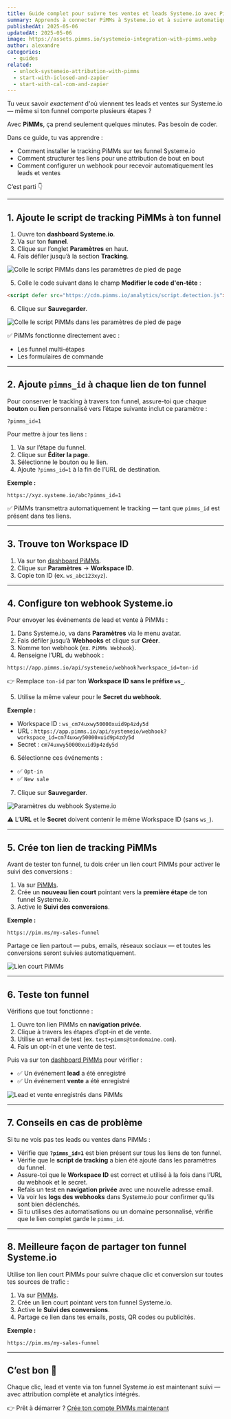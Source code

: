 ```yaml
---
title: Guide complet pour suivre tes ventes et leads Systeme.io avec PiMMs
summary: Apprends à connecter PiMMs à Systeme.io et à suivre automatiquement chaque lead et vente — même sur des funnel multi-étapes.
publishedAt: 2025-05-06
updatedAt: 2025-05-06
image: https://assets.pimms.io/systemeio-integration-with-pimms.webp
author: alexandre
categories:
  - guides
related:
  - unlock-systemeio-attribution-with-pimms
  - start-with-iclosed-and-zapier
  - start-with-cal-com-and-zapier
---
```


Tu veux savoir *exactement* d'où viennent tes leads et ventes sur Systeme.io — même si ton funnel comporte plusieurs étapes ?

Avec **PiMMs**, ça prend seulement quelques minutes. Pas besoin de coder.

Dans ce guide, tu vas apprendre :

- Comment installer le tracking PiMMs sur tes funnel Systeme.io  
- Comment structurer tes liens pour une attribution de bout en bout  
- Comment configurer un webhook pour recevoir automatiquement les leads et ventes  

C’est parti 👇

---

## 1. Ajoute le script de tracking PiMMs à ton funnel

1. Ouvre ton **dashboard Systeme.io**.  
2. Va sur ton **funnel**.  
3. Clique sur l’onglet **Paramètres** en haut.  
4. Fais défiler jusqu’à la section **Tracking**.

![Colle le script PiMMs dans les paramètres de pied de page](https://assets.pimms.io/systemeio-footer-code-settings.webp)

5. Colle le code suivant dans le champ **Modifier le code d'en-tête** :

```html
<script defer src="https://cdn.pimms.io/analytics/script.detection.js"></script>
```

6. Clique sur **Sauvegarder**.

![Colle le script PiMMs dans les paramètres de pied de page](https://assets.pimms.io/systemeio-tracking-code.webp)

✅ PiMMs fonctionne directement avec :

- Les funnel multi-étapes  
- Les formulaires de commande  

---

## 2. Ajoute `pimms_id` à chaque lien de ton funnel

Pour conserver le tracking à travers ton funnel, assure-toi que chaque **bouton** ou **lien** personnalisé vers l’étape suivante inclut ce paramètre :

```
?pimms_id=1
```

Pour mettre à jour tes liens :

1. Va sur l’étape du funnel.  
2. Clique sur **Éditer la page**.  
3. Sélectionne le bouton ou le lien.  
4. Ajoute `?pimms_id=1` à la fin de l’URL de destination.  

**Exemple :**

```
https://xyz.systeme.io/abc?pimms_id=1
```

✅ PiMMs transmettra automatiquement le tracking — tant que `pimms_id` est présent dans tes liens.

---

## 3. Trouve ton Workspace ID

1. Va sur ton [dashboard PiMMs](https://app.pimms.io/).  
2. Clique sur **Paramètres** → **Workspace ID**.  
3. Copie ton ID (ex. `ws_abc123xyz`).  

---

## 4. Configure ton webhook Systeme.io

Pour envoyer les événements de lead et vente à PiMMs :

1. Dans Systeme.io, va dans **Paramètres** via le menu avatar.  
2. Fais défiler jusqu’à **Webhooks** et clique sur **Créer**.  
3. Nomme ton webhook (ex. `PiMMs Webhook`).  
4. Renseigne l’URL du webhook :

```
https://app.pimms.io/api/systemeio/webhook?workspace_id=ton-id
```

👉 Remplace `ton-id` par ton **Workspace ID sans le préfixe `ws_`**.

5. Utilise la même valeur pour le **Secret du webhook**.

**Exemple :**

- Workspace ID : `ws_cm74uxwy50000xuid9p4zdy5d`  
- URL : `https://app.pimms.io/api/systemeio/webhook?workspace_id=cm74uxwy50000xuid9p4zdy5d`  
- Secret : `cm74uxwy50000xuid9p4zdy5d`  

6. Sélectionne ces événements :  
- ✅ `Opt-in`  
- ✅ `New sale`  

7. Clique sur **Sauvegarder**.

![Paramètres du webhook Systeme.io](https://assets.pimms.io/systemeio-webhook-settings.webp)

⚠️ L’**URL** et le **Secret** doivent contenir le même Workspace ID (sans `ws_`).

---

## 5. Crée ton lien de tracking PiMMs

Avant de tester ton funnel, tu dois créer un lien court PiMMs pour activer le suivi des conversions :

1. Va sur [PiMMs](https://app.pimms.io).  
2. Crée un **nouveau lien court** pointant vers la **première étape** de ton funnel Systeme.io.  
3. Active le **Suivi des conversions**.

**Exemple :**

```
https://pim.ms/my-sales-funnel
```

Partage ce lien partout — pubs, emails, réseaux sociaux — et toutes les conversions seront suivies automatiquement.

![Lien court PiMMs](https://assets.pimms.io/systemeio-create-short-link.webp)

---

## 6. Teste ton funnel

Vérifions que tout fonctionne :

1. Ouvre ton lien PiMMs en **navigation privée**.  
2. Clique à travers les étapes d’opt-in et de vente.  
3. Utilise un email de test (ex. `test+pimms@tondomaine.com`).  
4. Fais un opt-in et une vente de test.  

Puis va sur ton [dashboard PiMMs](https://app.pimms.io/) pour vérifier :

- ✅ Un événement **lead** a été enregistré  
- ✅ Un événement **vente** a été enregistré  

![Lead et vente enregistrés dans PiMMs](https://assets.pimms.io/systemeio-dashboard-lead-sale.webp)

---

## 7. Conseils en cas de problème

Si tu ne vois pas tes leads ou ventes dans PiMMs :

- Vérifie que **`?pimms_id=1`** est bien présent sur tous les liens de ton funnel.  
- Vérifie que le **script de tracking** a bien été ajouté dans les paramètres du funnel.  
- Assure-toi que le **Workspace ID** est correct et utilisé à la fois dans l’URL du webhook et le secret.  
- Refais un test en **navigation privée** avec une nouvelle adresse email.  
- Va voir les **logs des webhooks** dans Systeme.io pour confirmer qu’ils sont bien déclenchés.  
- Si tu utilises des automatisations ou un domaine personnalisé, vérifie que le lien complet garde le `pimms_id`.

---

## 8. Meilleure façon de partager ton funnel Systeme.io

Utilise ton lien court PiMMs pour suivre chaque clic et conversion sur toutes tes sources de trafic :

1. Va sur [PiMMs](https://app.pimms.io).  
2. Crée un lien court pointant vers ton funnel Systeme.io.  
3. Active le **Suivi des conversions**.  
4. Partage ce lien dans tes emails, posts, QR codes ou publicités.

**Exemple :**

```
https://pim.ms/my-sales-funnel
```

---

## C’est bon 🎉

Chaque clic, lead et vente via ton funnel Systeme.io est maintenant suivi — avec attribution complète et analytics intégrés.

👉 Prêt à démarrer ? [Crée ton compte PiMMs maintenant](https://app.pimms.io/register)